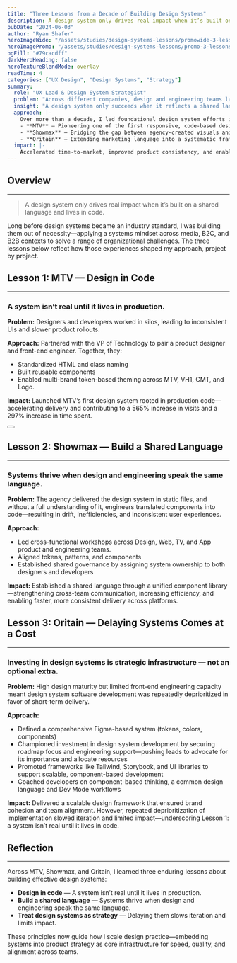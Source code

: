 ```yaml
---
title: "Three Lessons from a Decade of Building Design Systems"
description: A design system only drives real impact when it’s built on a shared language and lives in code.
pubDate: "2024-06-03"
author: "Ryan Shafer"
heroImageWide: "/assets/studies/design-systems-lessons/promowide-3-lessons.webp"
heroImagePromo: "/assets/studies/design-systems-lessons/promo-3-lessons.webp"
bgFill: "#79cacdff"
darkHeroHeading: false
heroTextureBlendMode: overlay
readTime: 4
categories: ["UX Design", "Design Systems", "Strategy"]
summary:
  role: "UX Lead & Design System Strategist"
  problem: "Across different companies, design and engineering teams lacked shared systems, leading to inconsistency, rework, and slow delivery."
  insight: "A design system only succeeds when it reflects a shared language between design and engineering — and is implemented in production code."
  approach: |-
    Over more than a decade, I led foundational design system efforts in three very different contexts:
    - **MTV** — Pioneering one of the first responsive, code-based design systems within a major media organization.
    - **Showmax** — Bridging the gap between agency-created visuals and product-ready components.
    - **Oritain** — Extending marketing language into a systematic framework while confronting the risks of a system that lives only in Figma.
  impact: |-
    Accelerated time-to-market, improved product consistency, and enabled teams to focus on high-value features. At MTV, the system helped drive a **565% increase in visits** and a **297% increase in time spent**.
---
```


## Overview
---

> A design system only drives real impact when it’s built on a shared language and lives in code.

Long before design systems became an industry standard, I was building them out of necessity—applying a systems mindset across media, B2C, and B2B contexts to solve a range of organizational challenges. The three lessons below reflect how those experiences shaped my approach, project by project.


## Lesson 1: MTV — Design in Code
---
<ImageWithStyle src="/assets/studies/mtv-responsive-design/content/mtv-prototyping.webp" alt="Christa Field, a product designer on the design system team, demonstrating how MTV’s design system adapts across devices." />

### A system isn’t real until it lives in production.

**Problem:** Designers and developers worked in silos, leading to inconsistent UIs and slower product rollouts.

**Approach:** Partnered with the VP of Technology to pair a product designer and front-end engineer. Together, they:
  * Standardized HTML and class naming
  * Built reusable components
  * Enabled multi-brand token-based theming across MTV, VH1, CMT, and Logo.

**Impact:** Launched MTV’s first design system rooted in production code—accelerating delivery and contributing to a 565% increase in visits and a 297% increase in time spent.
    
<div class="mt-6 flex justify-center">
  <Button
    href="/case-studies/building-design-systems/"
    cta="Read the full case study →"
    variant="outline"
  />
</div>


## Lesson 2: Showmax — Build a Shared Language
---
<ImageWithStyle src="/assets/studies/design-systems-lessons/content/3lessons-showmax-workshop.webp" alt="Workshop in progress — the full team reviewing each group’s input." />

### Systems thrive when design and engineering speak the same language.

**Problem:** The agency delivered the design system in static files, and without a full understanding of it, engineers translated components into code—resulting in drift, inefficiencies, and inconsistent user experiences.

**Approach:**
  * Led cross-functional workshops across Design, Web, TV, and App product and engineering teams.
  * Aligned tokens, patterns, and components
  * Established shared governance by assigning system ownership to both designers and developers

**Impact:** Established a shared language through a unified component library—strengthening cross-team communication, increasing efficiency, and enabling faster, more consistent delivery across platforms.

## Lesson 3: Oritain — Delaying Systems Comes at a Cost
---
<ImageWithStyle src="/assets/studies/design-systems-lessons/content/3lessons-oritain-buttons.webp" alt="A well-built design system in Figma is only half the step." />

### Investing in design systems is strategic infrastructure — not an optional extra.

**Problem:** High design maturity but limited front-end engineering capacity meant design system software development was repeatedly deprioritized in favor of short-term delivery.

**Approach:**
  * Defined a comprehensive Figma-based system (tokens, colors, components)
  * Championed investment in design system development by securing roadmap focus and engineering support—pushing leads to advocate for its importance and allocate resources
  * Promoted frameworks like Tailwind, Storybook, and UI libraries to support scalable, component-based development
  * Coached developers on component-based thinking, a common design language and Dev Mode workflows

**Impact:** Delivered a scalable design framework that ensured brand cohesion and team alignment. However, repeated deprioritization of implementation slowed iteration and limited impact—underscoring Lesson 1: a system isn’t real until it lives in code.
    

## Reflection
---

Across MTV, Showmax, and Oritain, I learned three enduring lessons about building effective design systems:

* **Design in code** — A system isn’t real until it lives in production.
* **Build a shared language** — Systems thrive when design and engineering speak the same language.
* **Treat design systems as strategy** — Delaying them slows iteration and limits impact.

These principles now guide how I scale design practice—embedding systems into product strategy as core infrastructure for speed, quality, and alignment across teams.